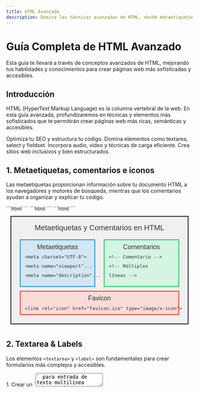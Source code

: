 ```yaml
---
title: HTML Avanzado
description: Domina las técnicas avanzadas de HTML, desde metaetiquetas hasta accesibilidad web, con ejemplos interactivos y visuales detallados.
---
```



# Guía Completa de HTML Avanzado

<Aside type="tip">
  Esta guía te llevará a través de conceptos avanzados de HTML, mejorando tus habilidades y conocimientos para crear páginas web más sofisticadas y accesibles.
</Aside>

## Introducción

HTML (HyperText Markup Language) es la columna vertebral de la web. En esta guía avanzada, profundizaremos en técnicas y elementos más sofisticados que te permitirán crear páginas web más ricas, semánticas y accesibles.

<CardGrid>
  <Card title="Metaetiquetas y Comentarios" icon="puzzle">
    Optimiza tu SEO y estructura tu código.
  </Card>
  <Card title="Formularios Avanzados" icon="form">
    Domina elementos como textarea, select y fieldset.
  </Card>
  <Card title="Multimedia y Rendimiento" icon="rss">
    Incorpora audio, video y técnicas de carga eficiente.
  </Card>
  <Card title="Semántica y Accesibilidad" icon="accessibility">
    Crea sitios web inclusivos y bien estructurados.
  </Card>
</CardGrid>

## 1. Metaetiquetas, comentarios e iconos

Las metaetiquetas proporcionan información sobre tu documento HTML a los navegadores y motores de búsqueda, mientras que los comentarios ayudan a organizar y explicar tu código.

<Tabs>
  <TabItem label="Metaetiquetas">
    ```html
    <head>
      <meta charset="UTF-8">
      <meta name="viewport" content="width=device-width, initial-scale=1.0">
      <meta name="description" content="Descripción de la página para SEO">
      <meta name="keywords" content="HTML, CSS, JavaScript">
      <meta name="author" content="Tu Nombre">
    </head>
    ```
  </TabItem>
  <TabItem label="Comentarios">
    ```html
    <!-- Este es un comentario en HTML -->
    <!-- 
      Los comentarios pueden 
      abarcar múltiples líneas 
    -->
    ```
  </TabItem>
  <TabItem label="Favicon">
    ```html
    <head>
      <link rel="icon" href="favicon.ico" type="image/x-icon">
      <link rel="apple-touch-icon" href="apple-touch-icon.png">
    </head>
    ```
  </TabItem>
</Tabs>

<antArtifact identifier="meta-comentarios-svg" type="image/svg+xml" title="Metaetiquetas y Comentarios en HTML">
<svg viewBox="0 0 400 250" xmlns="http://www.w3.org/2000/svg">
  <rect x="10" y="10" width="380" height="230" fill="#f0f0f0" stroke="#333" stroke-width="2"/>
  <text x="200" y="40" text-anchor="middle" font-family="Arial, sans-serif" font-size="16" fill="#333">Metaetiquetas y Comentarios en HTML</text>
  
  <rect x="30" y="60" width="160" height="100" fill="#d4e6f1" stroke="#3498db" stroke-width="2"/>
  <text x="110" y="80" text-anchor="middle" font-family="Arial, sans-serif" font-size="14" fill="#333">Metaetiquetas</text>
  <text x="40" y="100" font-family="monospace" font-size="10" fill="#333">&lt;meta charset="UTF-8"&gt;</text>
  <text x="40" y="120" font-family="monospace" font-size="10" fill="#333">&lt;meta name="viewport"...</text>
  <text x="40" y="140" font-family="monospace" font-size="10" fill="#333">&lt;meta name="description"...</text>
  
  <rect x="210" y="60" width="160" height="100" fill="#d5f5e3" stroke="#2ecc71" stroke-width="2"/>
  <text x="290" y="80" text-anchor="middle" font-family="Arial, sans-serif" font-size="14" fill="#333">Comentarios</text>
  <text x="220" y="100" font-family="monospace" font-size="10" fill="#333">&lt;!-- Comentario --&gt;</text>
  <text x="220" y="120" font-family="monospace" font-size="10" fill="#333">&lt;!-- Múltiples</text>
  <text x="220" y="140" font-family="monospace" font-size="10" fill="#333">     líneas --&gt;</text>
  
  <rect x="30" y="170" width="340" height="50" fill="#fadbd8" stroke="#e74c3c" stroke-width="2"/>
  <text x="200" y="190" text-anchor="middle" font-family="Arial, sans-serif" font-size="14" fill="#333">Favicon</text>
  <text x="40" y="210" font-family="monospace" font-size="10" fill="#333">&lt;link rel="icon" href="favicon.ico" type="image/x-icon"&gt;</text>
</svg>
</antArtifact>

## 2. Textarea & Labels

Los elementos `<textarea>` y `<label>` son fundamentales para crear formularios más complejos y accesibles.

<Steps>
  1. Crear un `<textarea>` para entrada de texto multilínea
  2. Asociar un `<label>` con el `<textarea>` usando el atributo `for`
  3. Ajustar el tamaño del `<textarea>` con los atributos `rows` y `cols`
</Steps>

Ejemplo de uso:

```html
<label for="comentario">Deja tu comentario:</label>
<textarea id="comentario" name="comentario" rows="4" cols="50">
Escribe aquí tu comentario...
</textarea>
```

<svg viewBox="0 0 400 200" xmlns="http://www.w3.org/2000/svg">
  <rect x="10" y="10" width="380" height="180" fill="#f0f0f0" stroke="#333" stroke-width="2"/>
  <text x="200" y="40" text-anchor="middle" font-family="Arial, sans-serif" font-size="16" fill="#333">Textarea y Label en HTML</text>
  
  <rect x="30" y="60" width="340" height="30" fill="#d4e6f1" stroke="#3498db" stroke-width="2"/>
  <text x="40" y="80" font-family="monospace" font-size="12" fill="#333">&lt;label for="comentario"&gt;Deja tu comentario:&lt;/label&gt;</text>
  
  <rect x="30" y="100" width="340" height="70" fill="#d5f5e3" stroke="#2ecc71" stroke-width="2"/>
  <text x="40" y="120" font-family="monospace" font-size="12" fill="#333">&lt;textarea id="comentario" name="comentario"</text>
  <text x="40" y="140" font-family="monospace" font-size="12" fill="#333">           rows="4" cols="50"&gt;</text>
  <text x="40" y="160" font-family="monospace" font-size="12" fill="#333">Escribe aquí tu comentario...&lt;/textarea&gt;</text>
</svg>

## 3. Select, Datalist & Option

Los elementos `<select>`, `<datalist>`, y `<option>` permiten crear listas desplegables y campos de entrada con sugerencias.

<Tabs>
  <TabItem label="Select">
    ```html
    <label for="pais">Selecciona tu país:</label>
    <select id="pais" name="pais">
      <option value="es">España</option>
      <option value="mx">México</option>
      <option value="ar">Argentina</option>
    </select>
    ```
  </TabItem>
  <TabItem label="Datalist">
    ```html
    <label for="color">Elige un color:</label>
    <input list="colores" id="color" name="color">
    <datalist id="colores">
      <option value="Rojo">
      <option value="Verde">
      <option value="Azul">
    </datalist>
    ```
  </TabItem>
</Tabs>

<svg viewBox="0 0 400 250" xmlns="http://www.w3.org/2000/svg">
  <rect x="10" y="10" width="380" height="230" fill="#f0f0f0" stroke="#333" stroke-width="2"/>
  <text x="200" y="40" text-anchor="middle" font-family="Arial, sans-serif" font-size="16" fill="#333">Select y Datalist en HTML</text>
  
  <rect x="30" y="60" width="160" height="150" fill="#d4e6f1" stroke="#3498db" stroke-width="2"/>
  <text x="110" y="80" text-anchor="middle" font-family="Arial, sans-serif" font-size="14" fill="#333">Select</text>
  <text x="40" y="100" font-family="monospace" font-size="10" fill="#333">&lt;select id="pais"&gt;</text>
  <text x="50" y="120" font-family="monospace" font-size="10" fill="#333">&lt;option&gt;España&lt;/option&gt;</text>
  <text x="50" y="140" font-family="monospace" font-size="10" fill="#333">&lt;option&gt;México&lt;/option&gt;</text>
  <text x="50" y="160" font-family="monospace" font-size="10" fill="#333">&lt;option&gt;Argentina&lt;/option&gt;</text>
  <text x="40" y="180" font-family="monospace" font-size="10" fill="#333">&lt;/select&gt;</text>
  
  <rect x="210" y="60" width="160" height="150" fill="#d5f5e3" stroke="#2ecc71" stroke-width="2"/>
  <text x="290" y="80" text-anchor="middle" font-family="Arial, sans-serif" font-size="14" fill="#333">Datalist</text>
  <text x="220" y="100" font-family="monospace" font-size="10" fill="#333">&lt;input list="colores"&gt;</text>
  <text x="220" y="120" font-family="monospace" font-size="10" fill="#333">&lt;datalist id="colores"&gt;</text>
  <text x="230" y="140" font-family="monospace" font-size="10" fill="#333">&lt;option&gt;Rojo&lt;/option&gt;</text>
  <text x="230" y="160" font-family="monospace" font-size="10" fill="#333">&lt;option&gt;Verde&lt;/option&gt;</text>
  <text x="230" y="180" font-family="monospace" font-size="10" fill="#333">&lt;option&gt;Azul&lt;/option&gt;</text>
  <text x="220" y="200" font-family="monospace" font-size="10" fill="#333">&lt;/datalist&gt;</text>
</svg>

## 4. Fieldset & Legend

Los elementos `<fieldset>` y `<legend>` se utilizan para agrupar y etiquetar relacionados elementos de formulario.

```html
<fieldset>
  <legend>Información Personal</legend>
  <label for="nombre">Nombre:</label>
  <input type="text" id="nombre" name="nombre">
  <label for="email">Email:</label>
  <input type="email" id="email" name="email">
</fieldset>
```

<svg viewBox="0 0 400 200" xmlns="http://www.w3.org/2000/svg">
  <rect x="10" y="10" width="380" height="180" fill="#f0f0f0" stroke="#333" stroke-width="2"/>
  <text x="200" y="40" text-anchor="middle" font-family="Arial, sans-serif" font-size="16" fill="#333">Fieldset y Legend en HTML</text>
  
  <rect x="30" y="60" width="340" height="120" fill="#d4e6f1" stroke="#3498db" stroke-width="2"/>
  <text x="40" y="80" font-family="monospace" font-size="12" fill="#333">&lt;fieldset&gt;</text>
  
  <rect x="50" y="90" width="150" height="25" fill="#fadbd8" stroke="#e74c3c" stroke-width="2"/>
  <text x="60" y="107" font-family="monospace" font-size="12" fill="#333">&lt;legend&gt;Info Personal&lt;/legend&gt;</text>
  
  <text x="50" y="130" font-family="monospace" font-size="12" fill="#333">&lt;label for="nombre"&gt;Nombre:&lt;/label&gt;</text>
  <text x="50" y="150" font-family="monospace" font-size="12" fill="#333">&lt;input type="text" id="nombre"&gt;</text>
  
  <text x="40" y="170" font-family="monospace" font-size="12" fill="#333">&lt;/fieldset&gt;</text>
</svg>

## 5. Details & Summary

Los elementos `<details>` y `<summary>` permiten crear contenido desplegable, útil para FAQs o información adicional.

```html
<details>
  <summary>¿Qué es HTML?</summary>
  <p>HTML significa HyperText Markup Language. Es el lenguaje estándar para crear páginas web.</p>
</details>
```

<antArtifact identifier="details-summary-svg" type="image/svg+xml" title="Details y Summary en HTML">
<svg viewBox="0 0 400 200" xmlns="http://www.w3.org/2000/svg">
  <rect x="10" y="10" width="380" height="180" fill="#f0f0f0" stroke="#333" stroke-width="2"/>
  <text x="200" y="40" text-anchor="middle" font-family="Arial, sans-serif" font-size="16" fill="#333">Details y Summary en HTML</text>
  
  <rect x="30" y="60" width="340" height="120" fill="#d4e6f1" stroke="#3498db" stroke-width="2"/>
  <text x="40" y="80" font-family="monospace" font-size="12" fill="#333">&lt;details&gt;</text>
  
  <rect x="50" y="90" width="300" height="25" fill="#fadbd8" stroke="#e74c3c" stroke-width="2"/>
  <text x="60" y="107" font-family="monospace" font-size="12" fill="#333">&lt;summary&gt;¿Qué es HTML?&lt;/summary&gt;</text>
  
  <text x="50" y="130" font-family="monospace" font-size="12" fill="#333">&lt;p&gt;HTML significa HyperText Markup Language.&lt;/p&gt;</text>
  
  <text x="40" y="170" font-family="monospace" font-size="12" fill="#333">&lt;/details&gt;</text>
</svg>
</antArtifact>

## 6. Enlaces (Avanzado)

Los enlaces en HTML pueden ser más sofisticados que simples vínculos de texto. Aquí hay algunas técnicas avanzadas:

<CardGrid>
  <Card title="Enlaces internos" icon="link">
    Navega a secciones específicas de la misma página.
  </Card>
  <Card title="Atributos de destino" icon="open">
    Controla cómo se abre el enlace.
  </Card>
  <Card title="Enlaces de descarga" icon="download">
    Inicia la descarga de un archivo.
  </Card>
  <Card title="Enlaces de correo electrónico" icon="email">
    Abre el cliente de correo del usuario.
  </Card>
</CardGrid>

Ejemplos:

```html
<!-- Enlace interno -->
<a href="#seccion-1">Ir a Sección 1</a>

<!-- Atributo target -->
<a href="https://ejemplo.com" target="_blank" rel="noopener noreferrer">Abrir en nueva pestaña</a>

<!-- Enlace de descarga -->
<a href="archivo.pdf" download>Descargar PDF</a>

<!-- Enlace de correo electrónico -->
<a href="mailto:info@ejemplo.com">Enviar correo</a>
```

<svg viewBox="0 0 400 250" xmlns="http://www.w3.org/2000/svg">
  <rect x="10" y="10" width="380" height="230" fill="#f0f0f0" stroke="#333" stroke-width="2"/>
  <text x="200" y="40" text-anchor="middle" font-family="Arial, sans-serif" font-size="16" fill="#333">Enlaces Avanzados en HTML</text>
  
  <rect x="30" y="60" width="160" height="50" fill="#d4e6f1" stroke="#3498db" stroke-width="2"/>
  <text x="110" y="80" text-anchor="middle" font-family="Arial, sans-serif" font-size="14" fill="#333">Enlace Interno</text>
  <text x="40" y="100" font-family="monospace" font-size="10" fill="#333">&lt;a href="#seccion-1"&gt;</text>
  
  <rect x="210" y="60" width="160" height="50" fill="#d5f5e3" stroke="#2ecc71" stroke-width="2"/>
  <text x="290" y="80" text-anchor="middle" font-family="Arial, sans-serif" font-size="14" fill="#333">Atributo Target</text>
  <text x="220" y="100" font-family="monospace" font-size="10" fill="#333">&lt;a target="_blank"&gt;</text>
  
  <rect x="30" y="120" width="160" height="50" fill="#fadbd8" stroke="#e74c3c" stroke-width="2"/>
  <text x="110" y="140" text-anchor="middle" font-family="Arial, sans-serif" font-size="14" fill="#333">Enlace de Descarga</text>
  <text x="40" y="160" font-family="monospace" font-size="10" fill="#333">&lt;a download&gt;</text>
  
  <rect x="210" y="120" width="160" height="50" fill="#f9e79f" stroke="#f39c12" stroke-width="2"/>
  <text x="290" y="140" text-anchor="middle" font-family="Arial, sans-serif" font-size="14" fill="#333">Enlace de Email</text>
  <text x="220" y="160" font-family="monospace" font-size="10" fill="#333">&lt;a href="mailto:..."&gt;</text>
</svg>

## 7. Tablas

Las tablas en HTML se utilizan para presentar datos en filas y columnas. Aquí hay una estructura básica de una tabla:

<Steps>
  1. Usar `<table>` para crear la tabla
  2. Definir filas con `<tr>`
  3. Crear encabezados con `<th>`
  4. Insertar datos en celdas con `<td>`
  5. Utilizar `<caption>` para un título descriptivo
</Steps>

Ejemplo de una tabla HTML:

```html
<table>
  <caption>Horario de Clases</caption>
  <thead>
    <tr>
      <th>Hora</th>
      <th>Lunes</th>
      <th>Martes</th>
      <th>Miércoles</th>
    </tr>
  </thead>
  <tbody>
    <tr>
      <td>9:00</td>
      <td>Matemáticas</td>
      <td>Historia</td>
      <td>Ciencias</td>
    </tr>
    <tr>
      <td>10:00</td>
      <td>Literatura</td>
      <td>Física</td>
      <td>Arte</td>
    </tr>
  </tbody>
</table>
```

<svg viewBox="0 0 400 250" xmlns="http://www.w3.org/2000/svg">
  <rect x="10" y="10" width="380" height="230" fill="#f0f0f0" stroke="#333" stroke-width="2"/>
  <text x="200" y="40" text-anchor="middle" font-family="Arial, sans-serif" font-size="16" fill="#333">Estructura de una Tabla HTML</text>
  
  <rect x="30" y="60" width="340" height="170" fill="#d4e6f1" stroke="#3498db" stroke-width="2"/>
  <text x="200" y="80" text-anchor="middle" font-family="Arial, sans-serif" font-size="14" fill="#333">&lt;table&gt;</text>
  
  <rect x="40" y="90" width="320" height="30" fill="#fadbd8" stroke="#e74c3c" stroke-width="2"/>
  <text x="200" y="110" text-anchor="middle" font-family="monospace" font-size="12" fill="#333">&lt;caption&gt;Horario de Clases&lt;/caption&gt;</text>
  
  <rect x="40" y="130" width="320" height="40" fill="#d5f5e3" stroke="#2ecc71" stroke-width="2"/>
  <text x="50" y="150" font-family="monospace" font-size="12" fill="#333">&lt;thead&gt;</text>
  <text x="60" y="170" font-family="monospace" font-size="12" fill="#333">&lt;tr&gt;&lt;th&gt;Hora&lt;/th&gt;&lt;th&gt;Lunes&lt;/th&gt;...&lt;/tr&gt;</text>
  
  <rect x="40" y="180" width="320" height="40" fill="#f9e79f" stroke="#f39c12" stroke-width="2"/>
  <text x="50" y="200" font-family="monospace" font-size="12" fill="#333">&lt;tbody&gt;</text>
  <text x="60" y="220" font-family="monospace" font-size="12" fill="#333">&lt;tr&gt;&lt;td&gt;9:00&lt;/td&gt;&lt;td&gt;Matemáticas&lt;/td&gt;...&lt;/tr&gt;</text>
</svg>

## 8. Audio & Video

HTML5 introdujo las etiquetas `<audio>` y `<video>` para incorporar contenido multimedia directamente en las páginas web.

<Tabs>
  <TabItem label="Audio">
    ```html
    <audio controls>
      <source src="audio.mp3" type="audio/mpeg">
      <source src="audio.ogg" type="audio/ogg">
      Tu navegador no soporta el elemento de audio.
    </audio>
    ```
  </TabItem>
  <TabItem label="Video">
    ```html
    <video width="320" height="240" controls>
      <source src="video.mp4" type="video/mp4">
      <source src="video.webm" type="video/webm">
      Tu navegador no soporta el elemento de video.
    </video>
    ```
  </TabItem>
</Tabs>

<svg viewBox="0 0 400 200" xmlns="http://www.w3.org/2000/svg">
  <rect x="10" y="10" width="380" height="180" fill="#f0f0f0" stroke="#333" stroke-width="2"/>
  <text x="200" y="40" text-anchor="middle" font-family="Arial, sans-serif" font-size="16" fill="#333">Audio y Video en HTML</text>
  
  <rect x="30" y="60" width="160" height="100" fill="#d4e6f1" stroke="#3498db" stroke-width="2"/>
  <text x="110" y="80" text-anchor="middle" font-family="Arial, sans-serif" font-size="14" fill="#333">Audio</text>
  <text x="40" y="100" font-family="monospace" font-size="10" fill="#333">&lt;audio controls&gt;</text>
  <text x="50" y="120" font-family="monospace" font-size="10" fill="#333">&lt;source src="audio.mp3"</text>
  <text x="50" y="140" font-family="monospace" font-size="10" fill="#333">        type="audio/mpeg"&gt;</text>
  
  <rect x="210" y="60" width="160" height="100" fill="#d5f5e3" stroke="#2ecc71" stroke-width="2"/>
  <text x="290" y="80" text-anchor="middle" font-family="Arial, sans-serif" font-size="14" fill="#333">Video</text>
  <text x="220" y="100" font-family="monospace" font-size="10" fill="#333">&lt;video controls&gt;</text>
  <text x="230" y="120" font-family="monospace" font-size="10" fill="#333">&lt;source src="video.mp4"</text>
  <text x="230" y="140" font-family="monospace" font-size="10" fill="#333">        type="video/mp4"&gt;</text>
</svg>


## 9. Lazy Loading

El lazy loading es una técnica que retrasa la carga de imágenes y otros recursos hasta que sean necesarios, mejorando el rendimiento de la página.

```html
<img src="imagen.jpg" loading="lazy" alt="Descripción de la imagen">
```

<Aside type="tip">
  El atributo `loading="lazy"` es compatible con la mayoría de los navegadores modernos y ayuda a mejorar significativamente el tiempo de carga de las páginas con muchas imágenes.
</Aside>

## 10. HTML Obsoleto

Algunos elementos y atributos HTML han quedado obsoletos con el tiempo. Es importante conocerlos para evitar su uso y utilizar alternativas modernas.

<CardGrid>
  <Card title="<font>" icon="warning">
    Reemplazado por CSS para estilos de texto.
  </Card>
  <Card title="<center>" icon="warning">
    Usar CSS `text-align: center;` en su lugar.
  </Card>
  <Card title="<frame>" icon="warning">
    Los frames ya no se usan. Considerar `<iframe>` o diseños CSS.
  </Card>
</CardGrid>

## 11. HTML Semántico

El HTML semántico utiliza etiquetas que transmiten significado sobre la estructura y el contenido de la página.

<Steps>
  1. Usar `<header>` para encabezados de página o sección
  2. Emplear `<nav>` para menús de navegación
  3. Utilizar `<main>` para el contenido principal
  4. Implementar `<article>` para contenido independiente
  5. Usar `<aside>` para información relacionada pero no esencial
  6. Emplear `<footer>` para pies de página
</Steps>

Ejemplo de estructura semántica:
